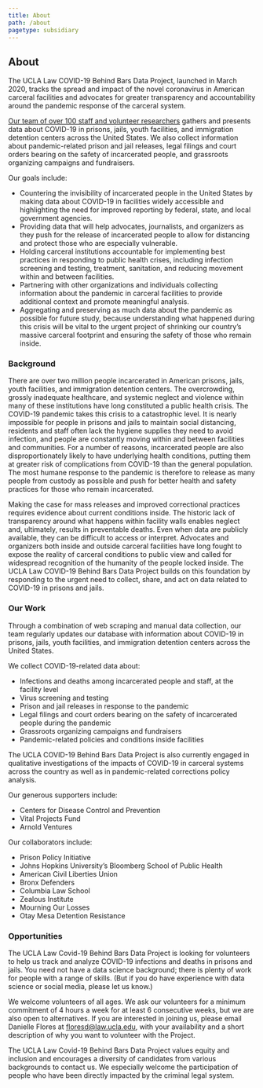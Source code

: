 ```yaml
---
title: About
path: /about
pagetype: subsidiary
---
```


## About

The UCLA Law COVID-19 Behind Bars Data Project, launched in March 2020, tracks the spread and impact of the novel coronavirus in American carceral facilities and advocates for greater transparency and accountability around the pandemic response of the carceral system.

[Our team of over 100 staff and volunteer researchers](/project-team) gathers and presents data about COVID-19 in prisons, jails, youth facilities, and immigration detention centers across the United States. We also collect information about pandemic-related prison and jail releases, legal filings and court orders bearing on the safety of incarcerated people, and grassroots organizing campaigns and fundraisers.

Our goals include:

- Countering the invisibility of incarcerated people in the United States by making data about COVID-19 in facilities widely accessible and highlighting the need for improved reporting by federal, state, and local government agencies.
- Providing data that will help advocates, journalists, and organizers as they push for the release of incarcerated people to allow for distancing and protect those who are especially vulnerable.
- Holding carceral institutions accountable for implementing best practices in responding to public health crises, including infection screening and testing, treatment, sanitation, and reducing movement within and between facilities.
- Partnering with other organizations and individuals collecting information about the pandemic in carceral facilities to provide additional context and promote meaningful analysis.
- Aggregating and preserving as much data about the pandemic as possible for future study, because understanding what happened during this crisis will be vital to the urgent project of shrinking our country’s massive carceral footprint and ensuring the safety of those who remain inside.

### Background

There are over two million people incarcerated in American prisons, jails, youth facilities, and immigration detention centers. The overcrowding, grossly inadequate healthcare, and systemic neglect and violence within many of these institutions have long constituted a public health crisis. The COVID-19 pandemic takes this crisis to a catastrophic level. It is nearly impossible for people in prisons and jails to maintain social distancing, residents and staff often lack the hygiene supplies they need to avoid infection, and people are constantly moving within and between facilities and communities. For a number of reasons, incarcerated people are also disproportionately likely to have underlying health conditions, putting them at greater risk of complications from COVID-19 than the general population. The most humane response to the pandemic is therefore to release as many people from custody as possible and push for better health and safety practices for those who remain incarcerated.

Making the case for mass releases and improved correctional practices requires evidence about current conditions inside. The historic lack of transparency around what happens within facility walls enables neglect and, ultimately, results in preventable deaths. Even when data are publicly available, they can be difficult to access or interpret. Advocates and organizers both inside and outside carceral facilities have long fought to expose the reality of carceral conditions to public view and called for widespread recognition of the humanity of the people locked inside. The UCLA Law COVID-19 Behind Bars Data Project builds on this foundation by responding to the urgent need to collect, share, and act on data related to COVID-19 in prisons and jails. 

### Our Work

Through a combination of web scraping and manual data collection, our team regularly updates our database with information about COVID-19 in prisons, jails, youth facilities, and immigration detention centers across the United States.  

We collect COVID-19-related data about:

- Infections and deaths among incarcerated people and staff, at the facility level
- Virus screening and testing
- Prison and jail releases in response to the pandemic
- Legal filings and court orders bearing on the safety of incarcerated people during the pandemic
- Grassroots organizing campaigns and fundraisers
- Pandemic-related policies and conditions inside facilities

The UCLA COVID-19 Behind Bars Data Project is also currently engaged in qualitative investigations of the impacts of COVID-19 in carceral systems across the country as well as in pandemic-related corrections policy analysis. 

Our generous supporters include:

- Centers for Disease Control and Prevention
- Vital Projects Fund
- Arnold Ventures

Our collaborators include:

- Prison Policy Initiative
- Johns Hopkins University’s Bloomberg School of Public Health
- American Civil Liberties Union
- Bronx Defenders 
- Columbia Law School
- Zealous Institute
- Mourning Our Losses
- Otay Mesa Detention Resistance


### Opportunities

The UCLA Law Covid-19 Behind Bars Data Project is looking for volunteers to help us track and analyze COVID-19 infections and deaths in prisons and jails. You need not have a data science background; there is plenty of work for people with a range of skills. (But if you do have experience with data science or social media, please let us know.)

We welcome volunteers of all ages. We ask our volunteers for a minimum commitment of 4 hours a week for at least 6 consecutive weeks, but we are also open to alternatives. If you are interested in joining us, please email Danielle Flores at floresd@law.ucla.edu, with your availability and a short description of why you want to volunteer with the Project.

The UCLA Law Covid-19 Behind Bars Data Project values equity and inclusion and encourages a diversity of candidates from various backgrounds to contact us. We especially welcome the participation of people who have been directly impacted by the criminal legal system.  

&nbsp;  
&nbsp;  





